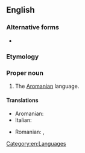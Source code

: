 ==English==
{{wikipedia|Aromanian}}

===Alternative forms===
* {{l|en|Macedo-Rumanian}} {{qual|dated}}

===Etymology===
{{prefix|en|Macedo|Romanian}}

===Proper noun===
{{en-proper noun}}

# The [[Aromanian]] language.

====Translations====
{{trans-see|Aromanian}}

{{trans-top|the Aromanian language}}
* Aromanian: {{t|rup|limba armãneascã}}
* Italian: {{t|it|macedorumeno|m}}
{{trans-mid}}
* Romanian: {{t|ro|limba macedo-română|f}}, {{t|ro|macedo-română|f}}
{{trans-bottom}}

[[Category:en:Languages]]